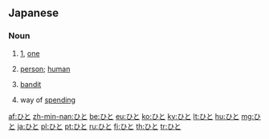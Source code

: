 ==Japanese==

===Noun===
{{ja-noun|ヒト}}

# {{ja-def|一}} [[1]], [[one]]
# {{ja-def|人}} [[person]]; [[human]]
# {{ja-def|匪徒}} [[bandit]]
# {{ja-def|費途}} way of [[spending]]

[[af:ひと]]
[[zh-min-nan:ひと]]
[[be:ひと]]
[[eu:ひと]]
[[ko:ひと]]
[[ky:ひと]]
[[lt:ひと]]
[[hu:ひと]]
[[mg:ひと]]
[[ja:ひと]]
[[pl:ひと]]
[[pt:ひと]]
[[ru:ひと]]
[[fi:ひと]]
[[th:ひと]]
[[tr:ひと]]
